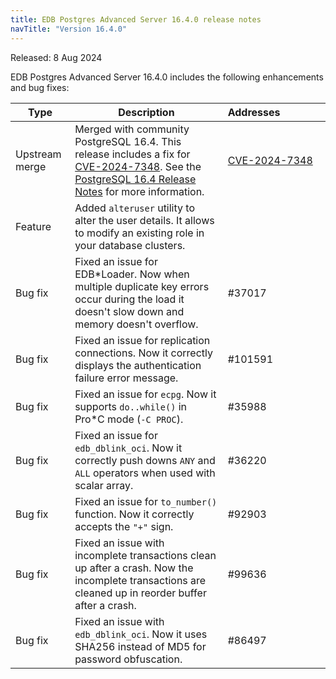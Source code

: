 ```yaml
---
title: EDB Postgres Advanced Server 16.4.0 release notes
navTitle: "Version 16.4.0"
---
```


Released: 8 Aug 2024

EDB Postgres Advanced Server 16.4.0 includes the following enhancements and bug fixes:

| Type           | Description                                                                                                                                         | Addresses&nbsp;&nbsp;&nbsp;&nbsp;&nbsp;&nbsp;&nbsp;&nbsp;&nbsp;&nbsp;&nbsp;&nbsp;&nbsp;&nbsp;&nbsp; |
|----------------|-----------------------------------------------------------------------------------------------------------------------------------------------------|-----------------------------------------------------------------------------------------------------|
| Upstream merge | Merged with community PostgreSQL 16.4. This release includes a fix for [CVE-2024-7348](https://www.postgresql.org/support/security/CVE-2024-7348/). See the [PostgreSQL 16.4 Release Notes](https://www.postgresql.org/docs/release/16.4/) for more information. |      [CVE-2024-7348](https://www.postgresql.org/support/security/CVE-2024-7348/) |                                                                                               |
| Feature        | Added `alteruser` utility to alter the user details. It allows to modify an existing role in your database clusters.                                |                                                                                                     |
| Bug&nbsp;fix   | Fixed an issue for EDB*Loader. Now when multiple duplicate key errors occur during the load it doesn't slow down and memory doesn't overflow.       | #37017                                                                                              |
| Bug&nbsp;fix   | Fixed an issue for replication connections. Now it correctly displays the authentication failure error message.                                     | #101591                                                                                             |
| Bug&nbsp;fix   | Fixed an issue for `ecpg`. Now it supports `do..while()` in Pro*C mode (`-C PROC`).                                                                 | #35988                                                                                              |
| Bug&nbsp;fix   | Fixed an issue for `edb_dblink_oci`. Now it correctly push downs `ANY` and `ALL` operators when used with scalar array.                             | #36220                                                                                              |
| Bug&nbsp;fix   | Fixed an issue for `to_number()` function. Now it correctly accepts the `"+"` sign.                                                                 | #92903                                                                                              |
| Bug&nbsp;fix   | Fixed an issue with incomplete transactions clean up after a crash. Now the incomplete transactions are cleaned up in reorder buffer after a crash. | #99636                                                                                              |
| Bug&nbsp;fix   | Fixed an issue with `edb_dblink_oci`. Now it uses SHA256 instead of MD5 for password obfuscation.                                                   | #86497                                                                                              |
